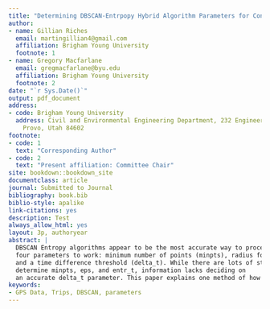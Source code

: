 ```yaml
---
title: "Determining DBSCAN-Entrpopy Hybrid Algorithm Parameters for Converting GPS Points to Activities"
author:
- name: Gillian Riches
  email: martingillian4@gmail.com
  affiliation: Brigham Young University
  footnote: 1
- name: Gregory Macfarlane
  email: gregmacfarlane@byu.edu
  affiliation: Brigham Young University
  footnote: 2
date: "`r Sys.Date()`"
output: pdf_document
address:
- code: Brigham Young University
  address: Civil and Environmental Engineering Department, 232 Engineering Building,
    Provo, Utah 84602
footnote:
- code: 1
  text: "Corresponding Author"
- code: 2
  text: "Present affiliation: Committee Chair"
site: bookdown::bookdown_site
documentclass: article
journal: Submitted to Journal
bibliography: book.bib
biblio-style: apalike
link-citations: yes
description: Test
always_allow_html: yes
layout: 3p, authoryear
abstract: |
  DBSCAN Entropy algorithms appear to be the most accurate way to process the GPS data into trips/activities. This algorithm takes
  four parameters to work: minimum number of points (minpts), radius for those points (eps), entropy threshold (entr_t),
  and a time difference threshold (delta_t). While there are lots of studies that explain ways to
  determine minpts, eps, and entr_t, information lacks deciding on
  an accurate delta_t parameter. This paper explains one method of how to choose an adequate delta_t parameter: implement a DBSCAN Entropy algorithm in R alongside raw GPS data maps to use for comparison.
keywords:
- GPS Data, Trips, DBSCAN, parameters
---
```


